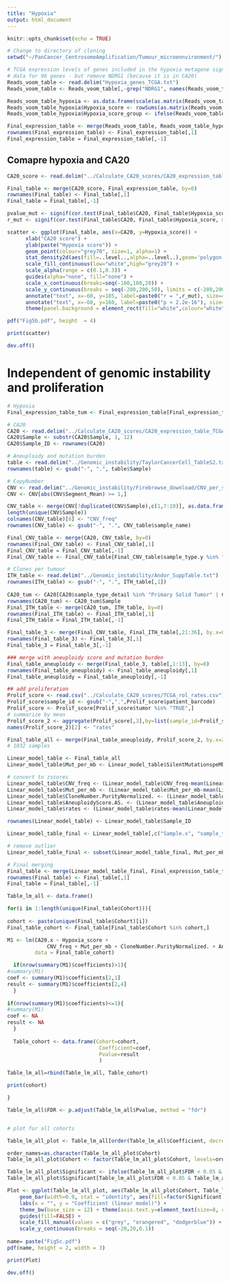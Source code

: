 ```yaml
---
title: "Hypoxia"
output: html_document
---
```


```r
knitr::opts_chunk$set(echo = TRUE)
```

```r

# Change to directory of cloning
setwd("~/PanCancer_CentrosomeAmplification/Tumour_microennvironment/")

```

```r

# TCGA expression levels of genes included in the hypoxia metagene signature http://cancerres.aacrjournals.org/content/67/7/3441.figures-only
# data for 96 genes - but remove NDRG1 (because it is in CA20)
Reads_voom_table <- read.delim("Hypoxia_genes_TCGA.txt")
Reads_voom_table <- Reads_voom_table[,-grep("NDRG1", names(Reads_voom_table))]

Reads_voom_table_hypoxia <- as.data.frame(scale(as.matrix(Reads_voom_table[,1:95]), center = colMedians(as.matrix(Reads_voom_table[,1:95])), scale = F))
Reads_voom_table_hypoxia$Hypoxia_score <- rowSums(as.matrix(Reads_voom_table_hypoxia))
Reads_voom_table_hypoxia$Hypoxia_score_group <- ifelse(Reads_voom_table_hypoxia$Hypoxia_score<mean(Reads_voom_table_hypoxia$Hypoxia_score), "Lower", "Higher")

Final_expression_table <- merge(Reads_voom_table, Reads_voom_table_hypoxia[,96:97], by=0)
rownames(Final_expression_table) <- Final_expression_table[,1]
Final_expression_table = Final_expression_table[,-1]

```

## Comapre hypoxia and CA20

```r

CA20_score <- read.delim("../Calculate_CA20_scores/CA20_expression_table_TCGA_CA20allCohorts.txt")

Final_table <- merge(CA20_score, Final_expression_table, by=0)
rownames(Final_table) <- Final_table[,1]
Final_table = Final_table[,-1]

pvalue_mut <- signif(cor.test(Final_table$CA20, Final_table$Hypoxia_score, method = "spearman")$p.value,2)
r_mut <- signif(cor.test(Final_table$CA20, Final_table$Hypoxia_score, method = "spearman")$estimate,2)

scatter <- ggplot(Final_table, aes(x=CA20, y=Hypoxia_score)) + 
      xlab("CA20 score") + 
      ylab(paste("Hypoxia score")) + 
      geom_point(colour="grey70", size=1, alpha=1) +
      stat_density2d(aes(fill=..level..,alpha=..level..),geom='polygon',colour='black') + 
      scale_fill_continuous(low="white",high="grey20") +
      scale_alpha(range = c(0.1,0.3)) +
      guides(alpha="none", fill="none") +
      scale_x_continuous(breaks=seq(-100,100,20)) +
      scale_y_continuous(breaks = seq(-200,200,50), limits = c(-200,200)) +
      annotate("text", x=-60, y=185, label=paste0("r = ",r_mut), size=4.5, hjust = 0) +
      annotate("text", x=-60, y=160, label=paste0("p < 2.2e-16"), size=4.5, hjust = 0) +
      theme(panel.background = element_rect(fill="white",colour="white"), axis.line=element_line(colour="black"), axis.text.y=element_text(size=13, colour="black"), axis.text.x=element_text(size=13, colour="black"), axis.title=element_text(size=18, colour="black"), plot.title = element_text(size=18, hjust = 0.5, colour="black"), legend.key=element_rect(fill=NA), legend.text = element_text(size=13, colour="black"), legend.title = element_text(size=16, colour="black"), axis.title.x=element_text(margin=margin(10,0,0,0)))

pdf("Fig5b.pdf", height  = 4)

print(scatter)

dev.off()

```

# Independent of genomic instability and proliferation

```r

# Hypoxia
Final_expression_table_tum <- Final_expression_table[Final_expression_table$sample_type %in% "Tumor",]

# CA20
CA20 <- read.delim("../Calculate_CA20_scores/CA20_expression_table_TCGA_CA20allCohorts.txt")
CA20$Sample <- substr(CA20$Sample, 1, 12)
CA20$Sample_ID <- rownames(CA20)

# Aneuploidy and mutation burden
table <- read.delim("../Genomic_instability/TaylorCancerCell_TableS2.txt", na.strings = c("", " ", "na", "NA", "n.a.", "#N/A"))
rownames(table) <- gsub("-", ".", table$Sample)

# CopyNumber
CNV <- read.delim("../Genomic_instability/Firebrowse_download/CNV_per_sample_all_TCGA.txt")
CNV <- CNV[abs(CNV$Segment_Mean) >= 1,]

CNV_table <- merge(CNV[!duplicated(CNV$Sample),c(1,7:10)], as.data.frame(table(CNV$Sample)), by=1)
length(unique(CNV$Sample))
colnames(CNV_table)[6] <- "CNV_freq" 
rownames(CNV_table) <- gsub("-", ".", CNV_table$sample_name)

Final_CNV_table <- merge(CA20, CNV_table, by=0)
rownames(Final_CNV_table) <- Final_CNV_table[,1]
Final_CNV_table = Final_CNV_table[,-1]
Final_CNV_table <- Final_CNV_table[Final_CNV_table$sample_type.y %in% "Tumor",]

# Clones per tumour
ITH_table <- read.delim("../Genomic_instability/Andor_SuppTable.txt")
rownames(ITH_table) <- gsub("-", ".", ITH_table[,1])
  
CA20_tum <- CA20[CA20$sample_type_detail %in% "Primary Solid Tumor" | CA20$Sample_ID %in% c("TCGA.D9.A1X3.06", "TCGA.D9.A4Z6.06", "TCGA.HR.A2OG.06", "TCGA.HR.A2OH.06"),]
rownames(CA20_tum) <- CA20_tum$Sample
Final_ITH_table <- merge(CA20_tum, ITH_table, by=0)
rownames(Final_ITH_table) <- Final_ITH_table[,1]
Final_ITH_table = Final_ITH_table[,-1]

Final_table_3 <- merge(Final_CNV_table, Final_ITH_table[,21:36], by.x=0, by.y=7)
rownames(Final_table_3) <- Final_table_3[,1]
Final_table_3 = Final_table_3[,-1]

### merge with aneuploidy score and mutation burden
Final_table_aneuploidy <- merge(Final_table_3, table[,1:13], by=0)
rownames(Final_table_aneuploidy) <- Final_table_aneuploidy[,1]
Final_table_aneuploidy = Final_table_aneuploidy[,-1]

## add proliferation
Prolif_score <- read.csv("../Calculate_CA20_scores/TCGA_rol_rates.csv")
Prolif_score$sample_id <- gsub("-",".",Prolif_score$patient_barcode)
Prolif_score <- Prolif_score[Prolif_score$tumor %in% "TRUE",]
# summarize by mean
Prolif_score_2 <- aggregate(Prolif_score[,3],by=list(sample_id=Prolif_score$sample_id),data=Prolif_score,FUN=mean)
names(Prolif_score_2)[2] <- "rates"

Final_table_all <- merge(Final_table_aneuploidy, Prolif_score_2, by.x=21, by.y=1)
# 1032 samples

Linear_model_table <- Final_table_all
Linear_model_table$Mut_per_mb <- Linear_model_table$SilentMutationspeMb+Linear_model_table$Non.silentMutationsperMb

# convert to zscores
Linear_model_table$CNV_freq <- (Linear_model_table$CNV_freq-mean(Linear_model_table$CNV_freq)) / sd(Linear_model_table$CNV_freq)
Linear_model_table$Mut_per_mb <- (Linear_model_table$Mut_per_mb-mean(Linear_model_table$Mut_per_mb, na.rm=T)) / sd(Linear_model_table$Mut_per_mb, na.rm=T)
Linear_model_table$CloneNumber.PurityNormalized. <- (Linear_model_table$CloneNumber.PurityNormalized.-mean(Linear_model_table$CloneNumber.PurityNormalized.)) / sd(Linear_model_table$CloneNumber.PurityNormalized.)
Linear_model_table$AneuploidyScore.AS. <- (Linear_model_table$AneuploidyScore.AS.-mean(Linear_model_table$AneuploidyScore.AS.)) / sd(Linear_model_table$AneuploidyScore.AS.)
Linear_model_table$rates <- (Linear_model_table$rates-mean(Linear_model_table$rates)) / sd(Linear_model_table$rates)

rownames(Linear_model_table) <- Linear_model_table$Sample_ID

Linear_model_table_final <- Linear_model_table[,c("Sample.x", "sample_type.x", "sample_type_detail.x", "Cohort.x", "CA20.x", "CNV_freq", "Mut_per_mb", "CloneNumber.PurityNormalized.", "AneuploidyScore.AS.", "rates")]

# remove outlier
Linear_model_table_final <- subset(Linear_model_table_final, Mut_per_mb<15)

# Final merging
Final_table <- merge(Linear_model_table_final, Final_expression_table_tum[,100:101], by=0)
rownames(Final_table) <- Final_table[,1]
Final_table = Final_table[,-1]

```

```r

Table_lm_all <- data.frame()

for(i in 1:length(unique(Final_table$Cohort))){
  
cohort <- paste(unique(Final_table$Cohort)[i])
Final_table_cohort <- Final_table[Final_table$Cohort %in% cohort,]

M1 <- lm(CA20.x ~ Hypoxia_score +
             CNV_freq + Mut_per_mb + CloneNumber.PurityNormalized. + AneuploidyScore.AS.,
         data = Final_table_cohort)

  if(nrow(summary(M1)$coefficients)>1){
#summary(M1)
coef <- summary(M1)$coefficients[2,1]
result <- summary(M1)$coefficients[2,4]
  }
  
if(nrow(summary(M1)$coefficients)<=1){
#summary(M1)
coef <- NA
result <- NA
  }
 
  Table_cohort <- data.frame(Cohort=cohort,
                              Coefficient=coef,
                              Pvalue=result
                              )

Table_lm_all=rbind(Table_lm_all, Table_cohort)

print(cohort)

}

Table_lm_all$FDR <- p.adjust(Table_lm_all$Pvalue, method = "fdr")


# plot for all cohorts

Table_lm_all_plot <- Table_lm_all[order(Table_lm_all$Coefficient, decreasing = T),]

order_names=as.character(Table_lm_all_plot$Cohort)
Table_lm_all_plot$Cohort <- factor(Table_lm_all_plot$Cohort, levels=order_names)

Table_lm_all_plot$Significant <- ifelse(Table_lm_all_plot$FDR < 0.05 & Table_lm_all_plot$Coef > 0, "Pos", "Not Sig")
Table_lm_all_plot$Significant[Table_lm_all_plot$FDR < 0.05 & Table_lm_all_plot$Coef < 0] <- "Neg"

Plot <- ggplot(Table_lm_all_plot, aes(Table_lm_all_plot$Cohort, Table_lm_all_plot$Coef)) +
    geom_bar(width=0.9, stat = "identity", aes(fill=factor(Significant)), colour=NA) + 
    labs(x = "", y = "Coefficient (linear model)") +
    theme_bw(base_size = 12) + theme(axis.text.y=element_text(size=8, colour="black"), axis.text.x=element_text(size=8, angle=45, hjust=1, colour="black"), axis.title=element_text(size=9, colour="black"), legend.key = element_rect(fill="White"), legend.text = element_text(size=13), legend.title = element_text(size=14), legend.position = "bottom") +
    guides(fill=FALSE) +
    scale_fill_manual(values = c("grey", "orangered", "dodgerblue")) +
    scale_y_continuous(breaks = seq(-20,20,0.1))
  
name= paste("Fig5c.pdf")
pdf(name, height = 2, width = 3)

print(Plot)

dev.off()

```

